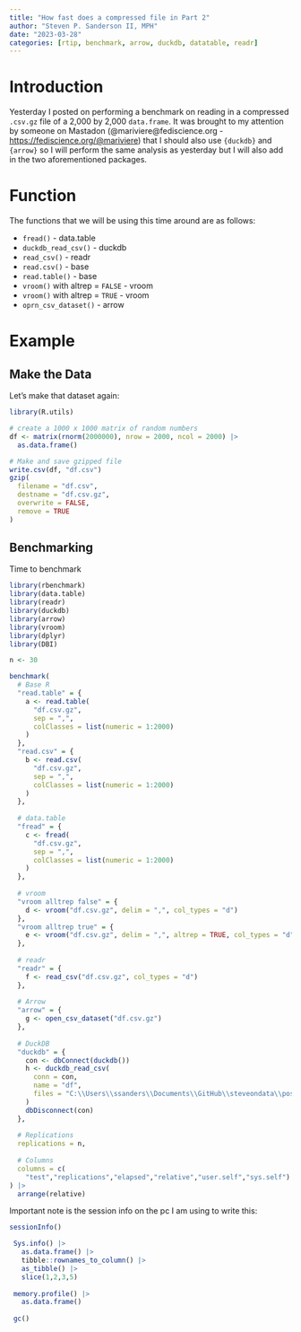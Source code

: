 ```yaml
---
title: "How fast does a compressed file in Part 2"
author: "Steven P. Sanderson II, MPH"
date: "2023-03-28"
categories: [rtip, benchmark, arrow, duckdb, datatable, readr]
---
```


# Introduction

Yesterday I posted on performing a benchmark on reading in a compressed `.csv.gz` file of a 2,000 by 2,000 `data.frame`. It was brought to my attention by someone on Mastadon (@mariviere@fediscience.org - <https://fediscience.org/@mariviere>) that I should also use `{duckdb}` and `{arrow}` so I will perform the same analysis as yesterday but I will also add in the two aforementioned packages.

# Function

The functions that we will be using this time around are as follows:

*  `fread()` - data.table
*  `duckdb_read_csv()` - duckdb
*  `read_csv()` - readr
*  `read.csv()` - base
*  `read.table()` - base
*  `vroom()` with altrep = `FALSE` - vroom
*  `vroom()` with altrep = `TRUE` - vroom
*  `oprn_csv_dataset()` - arrow


# Example

## Make the Data
Let's make that dataset again:

```r
library(R.utils)

# create a 1000 x 1000 matrix of random numbers
df <- matrix(rnorm(2000000), nrow = 2000, ncol = 2000) |>
  as.data.frame()

# Make and save gzipped file
write.csv(df, "df.csv")
gzip(
  filename = "df.csv", 
  destname = "df.csv.gz",
  overwrite = FALSE, 
  remove = TRUE
)
```

## Benchmarking

Time to benchmark

```r
library(rbenchmark)
library(data.table)
library(readr)
library(duckdb)
library(arrow)
library(vroom)
library(dplyr)
library(DBI)

n <- 30

benchmark(
  # Base R
  "read.table" = {
    a <- read.table(
      "df.csv.gz", 
      sep = ",", 
      colClasses = list(numeric = 1:2000)
    )
  },
  "read.csv" = {
    b <- read.csv(
      "df.csv.gz", 
      sep = ",", 
      colClasses = list(numeric = 1:2000)
    )
  },
  
  # data.table
  "fread" = {
    c <- fread(
      "df.csv.gz", 
      sep = ",", 
      colClasses = list(numeric = 1:2000)
    )
  },
  
  # vroom
  "vroom alltrep false" = {
    d <- vroom("df.csv.gz", delim = ",", col_types = "d")
  },
  "vroom alltrep true" = {
    e <- vroom("df.csv.gz", delim = ",", altrep = TRUE, col_types = "d")
  },
  
  # readr
  "readr" = {
    f <- read_csv("df.csv.gz", col_types = "d")
  },
  
  # Arrow
  "arrow" = {
    g <- open_csv_dataset("df.csv.gz")
  },
  
  # DuckDB
  "duckdb" = {
    con <- dbConnect(duckdb())
    h <- duckdb_read_csv(
      conn = con,
      name = "df",
      files = "C:\\Users\\ssanders\\Documents\\GitHub\\steveondata\\posts\\rtip-2023-03-28\\df.csv.gz"
    )
    dbDisconnect(con)
  },
  
  # Replications
  replications = n,
  
  # Columns
  columns = c(
    "test","replications","elapsed","relative","user.self","sys.self")
) |>
  arrange(relative)
```

Important note is the session info on the pc I am using to write this:

```r
sessionInfo()

 Sys.info() |> 
   as.data.frame() |> 
   tibble::rownames_to_column() |> 
   as_tibble() |> 
   slice(1,2,3,5)
 
 memory.profile() |>
   as.data.frame()
 
 gc()
```